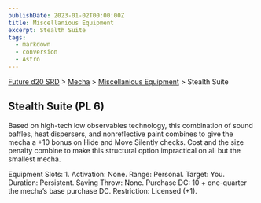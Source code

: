 ```yaml
---
publishDate: 2023-01-02T00:00:00Z
title: Miscellanious Equipment
excerpt: Stealth Suite
tags:
  - markdown
  - conversion
  - Astro
---
```






[Future d20 SRD](/#futureD20) > [Mecha](future-d20-srd-mecha-index) > [Miscellanious Equipment](future-d20-srd-mecha-miscellanious-equipment-index) > Stealth Suite




## Stealth Suite (PL 6)


Based on high-tech low observables technology, this combination of sound baffles, heat dispersers, and nonreflective paint combines to give the mecha a +10 bonus on Hide and Move Silently checks. Cost and the size penalty combine to make this structural option impractical on all but the smallest mecha.



Equipment Slots: 1.
Activation: None.
Range: Personal.
Target: You.
Duration: Persistent.
Saving Throw: None.
Purchase DC: 10 + one-quarter the mecha’s base purchase DC.
Restriction: Licensed (+1).



